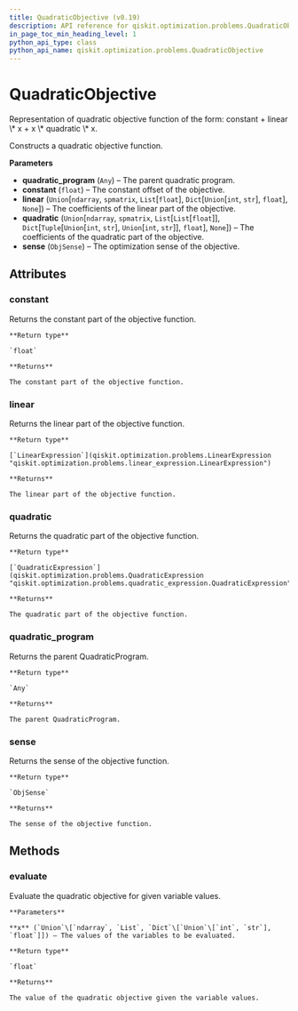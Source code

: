 ```yaml
---
title: QuadraticObjective (v0.19)
description: API reference for qiskit.optimization.problems.QuadraticObjective in qiskit v0.19
in_page_toc_min_heading_level: 1
python_api_type: class
python_api_name: qiskit.optimization.problems.QuadraticObjective
---
```


# QuadraticObjective

<Class id="qiskit.optimization.problems.QuadraticObjective" isDedicatedPage={true} github="https://github.com/qiskit-community/qiskit-aqua/tree/stable/0.7/qiskit/optimization/problems/quadratic_objective.py" signature="QuadraticObjective(quadratic_program, constant=0.0, linear=None, quadratic=None, sense=ObjSense.MINIMIZE)" modifiers="class">
  Representation of quadratic objective function of the form: constant + linear \* x + x \* quadratic \* x.

  Constructs a quadratic objective function.

  **Parameters**

  *   **quadratic\_program** (`Any`) – The parent quadratic program.
  *   **constant** (`float`) – The constant offset of the objective.
  *   **linear** (`Union`\[`ndarray`, `spmatrix`, `List`\[`float`], `Dict`\[`Union`\[`int`, `str`], `float`], `None`]) – The coefficients of the linear part of the objective.
  *   **quadratic** (`Union`\[`ndarray`, `spmatrix`, `List`\[`List`\[`float`]], `Dict`\[`Tuple`\[`Union`\[`int`, `str`], `Union`\[`int`, `str`]], `float`], `None`]) – The coefficients of the quadratic part of the objective.
  *   **sense** (`ObjSense`) – The optimization sense of the objective.

  ## Attributes

  <span id="quadraticobjective-constant" />

  ### constant

  <Attribute id="qiskit.optimization.problems.QuadraticObjective.constant" attributeTypeHint="float">
    Returns the constant part of the objective function.

    **Return type**

    `float`

    **Returns**

    The constant part of the objective function.
  </Attribute>

  <span id="quadraticobjective-linear" />

  ### linear

  <Attribute id="qiskit.optimization.problems.QuadraticObjective.linear" attributeTypeHint="qiskit.optimization.problems.linear_expression.LinearExpression">
    Returns the linear part of the objective function.

    **Return type**

    [`LinearExpression`](qiskit.optimization.problems.LinearExpression "qiskit.optimization.problems.linear_expression.LinearExpression")

    **Returns**

    The linear part of the objective function.
  </Attribute>

  <span id="quadraticobjective-quadratic" />

  ### quadratic

  <Attribute id="qiskit.optimization.problems.QuadraticObjective.quadratic" attributeTypeHint="qiskit.optimization.problems.quadratic_expression.QuadraticExpression">
    Returns the quadratic part of the objective function.

    **Return type**

    [`QuadraticExpression`](qiskit.optimization.problems.QuadraticExpression "qiskit.optimization.problems.quadratic_expression.QuadraticExpression")

    **Returns**

    The quadratic part of the objective function.
  </Attribute>

  <span id="quadraticobjective-quadratic-program" />

  ### quadratic\_program

  <Attribute id="qiskit.optimization.problems.QuadraticObjective.quadratic_program" attributeTypeHint="Any">
    Returns the parent QuadraticProgram.

    **Return type**

    `Any`

    **Returns**

    The parent QuadraticProgram.
  </Attribute>

  <span id="quadraticobjective-sense" />

  ### sense

  <Attribute id="qiskit.optimization.problems.QuadraticObjective.sense" attributeTypeHint="qiskit.optimization.problems.quadratic_objective.ObjSense">
    Returns the sense of the objective function.

    **Return type**

    `ObjSense`

    **Returns**

    The sense of the objective function.
  </Attribute>

  ## Methods

  <span id="quadraticobjective-evaluate" />

  ### evaluate

  <Function id="qiskit.optimization.problems.QuadraticObjective.evaluate" signature="QuadraticObjective.evaluate(x)">
    Evaluate the quadratic objective for given variable values.

    **Parameters**

    **x** (`Union`\[`ndarray`, `List`, `Dict`\[`Union`\[`int`, `str`], `float`]]) – The values of the variables to be evaluated.

    **Return type**

    `float`

    **Returns**

    The value of the quadratic objective given the variable values.
  </Function>
</Class>

